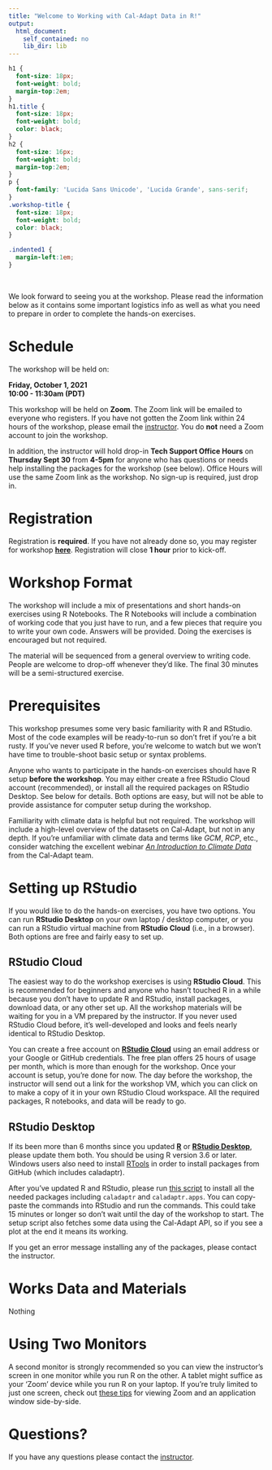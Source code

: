 ```yaml
---
title: "Welcome to Working with Cal-Adapt Data in R!"
output: 
  html_document: 
    self_contained: no
    lib_dir: lib
---
```


```css
h1 {
  font-size: 18px;
  font-weight: bold;
  margin-top:2em;
}
h1.title {
  font-size: 18px;
  font-weight: bold;
  color: black;
}
h2 {
  font-size: 16px;
  font-weight: bold;
  margin-top:2em;
}
p {
  font-family: 'Lucida Sans Unicode', 'Lucida Grande', sans-serif;
}
.workshop-title {
  font-size: 18px;
  font-weight: bold;
  color: black;
}

.indented1 {
  margin-left:1em;
}
```

\

We look forward to seeing you at the workshop. Please read the information below as it contains some important logistics info as well as what you need to prepare in order to complete the hands-on exercises.

# Schedule

The workshop will be held on:

<div class="indented1" style="font-weight:bold;">
Friday, October 1, 2021<br/>
10:00 - 11:30am (PDT)
</div>

This workshop will be held on **Zoom**. The Zoom link will be emailed to everyone who registers. If you have not gotten the Zoom link within 24 hours of the workshop, please email the [instructor](mailto:andlyons@ucanr.edu?subject=caladaptR Workshop). You do **not** need a Zoom account to join the workshop.

In addition, the instructor will hold drop-in **Tech Support Office Hours** on **Thursday Sept 30** from **4-5pm** for anyone who has questions or needs help installing the packages for the workshop (see below). Office Hours will use the same Zoom link as the workshop. No sign-up is required, just drop in. 

# Registration

Registration is **required**. If you have not already done so, you may register for workshop [**here**](https://forms.gle/KQLNV5u8GPVsn7ez5){target="_blank" rel="noopener"}. Registration will close **1 hour** prior to kick-off.

# Workshop Format

The workshop will include a mix of presentations and short hands-on exercises using R Notebooks. The R Notebooks will include a combination of working code that you just have to run, and a few pieces that require you to write your own code. Answers will be provided. Doing the exercises is encouraged but not required. 

The material will be sequenced from a general overview to writing code. People are welcome to drop-off whenever they'd like. The final 30 minutes will be a semi-structured exercise. 

# Prerequisites

This workshop presumes some very basic familiarity with R and RStudio. Most of the code examples will be ready-to-run so don't fret if you're a bit rusty. If you've never used R before, you're welcome to watch but we won't have time to trouble-shoot basic setup or syntax problems.

Anyone who wants to participate in the hands-on exercises should have R setup **before the workshop**. You may either create a free RStudio Cloud account (recommended), or install all the required packages on  RStudio Desktop. See below for details. Both options are easy, but will not be able to provide assistance for computer setup during the workshop.

Familiarity with climate data is helpful but not required. The workshop will include a high-level overview of the datasets on Cal-Adapt, but not in any depth. If you're unfamiliar with climate data and terms like *GCM*, *RCP*, etc., consider watching the excellent webinar [*An Introduction to Climate Data*](https://youtu.be/DGBzmyejws0){target="_blank" rel="noopener"} from the Cal-Adapt team.

# Setting up RStudio

If you would like to do the hands-on exercises, you have two options. You can run **RStudio Desktop** on your own laptop / desktop computer, or you can run a RStudio virtual machine from **RStudio Cloud** (i.e., in a browser). Both options are free and fairly easy to set up.

<div class="indented1">

## RStudio Cloud

The easiest way to do the workshop exercises is using **RStudio Cloud**. This is recommended for beginners and anyone who hasn't touched R in a while because you don't have to update R and RStudio, install packages, download data, or any other set up. All the workshop materials will be waiting for you in a VM prepared by the instructor. If you never used RStudio Cloud before, it's well-developed and looks and feels nearly identical to RStudio Desktop.

You can create a free account on [**RStudio Cloud**](https://rstudio.cloud/){target="_blank" rel="noopener"} using an email address or your Google or GitHub credentials. The free plan offers 25 hours of usage per month, which is more than enough for the workshop. Once your account is setup, you're done for now. The day before the workshop, the instructor will send out a link for the workshop VM, which you can click on to make a copy of it in your own RStudio Cloud workspace. All the required packages, R notebooks, and data will be ready to go.

## RStudio Desktop

If its been more than 6 months since you updated [**R**](https://cran.r-project.org/){target="_blank" rel="noopener"} or [**RStudio Desktop**](https://rstudio.com/products/rstudio/download/){target="_blank" rel="noopener"}, please update them both. You should be using R version 3.6 or later. Windows users also need to install [RTools](https://cran.r-project.org/bin/windows/Rtools/){target="_blank" rel="noopener"} in order to install packages from GitHub (which includes caladaptr).

After you've updated R and RStudio, please run [this script](https://github.com/ucanr-igis/caladaptr-res/blob/main/scripts/caladaptr_setup.R){target="_blank" rel="noopener"} to install all the needed packages including `caladaptr` and `caladaptr.apps`. You can copy-paste the commands into RStudio and run the commands. This could take 15 minutes or longer so don't wait until the day of the workshop to start. The setup script also fetches some data using the Cal-Adapt API, so if you see a plot at the end it means its working.

If you get an error message installing any of the packages, please contact the instructor. 

</div>  <!---- div class="indented1" --->

# Works Data and Materials

Nothing 

# Using Two Monitors

A second monitor is strongly recommended so you can view the instructor's screen in one monitor while you run R on the other. A tablet might suffice as your 'Zoom' device while you run R on your laptop. If you're truly limited to just one screen, check out <a moz-do-not-send="true" href="https://ucanr-igis.github.io/rspatial_scgis20/setup.html#viewing-rstudio-and-zoom-simultaneously">these tips</a> for viewing Zoom and an application window side-by-side.

# Questions?

If you have any questions please contact the [instructor](mailto:andlyons@ucanr.edu).


